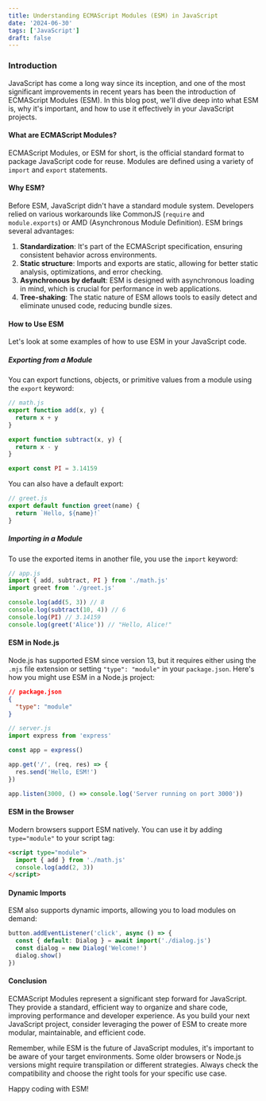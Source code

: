 ```yaml
---
title: Understanding ECMAScript Modules (ESM) in JavaScript
date: '2024-06-30'
tags: ['JavaScript']
draft: false
---
```


### Introduction

JavaScript has come a long way since its inception, and one of the most significant improvements in recent years has been the introduction of ECMAScript Modules (ESM). In this blog post, we'll dive deep into what ESM is, why it's important, and how to use it effectively in your JavaScript projects.

<TOCInline toc={props.toc} exclude="Introduction" />

#### What are ECMAScript Modules?

ECMAScript Modules, or ESM for short, is the official standard format to package JavaScript code for reuse. Modules are defined using a variety of `import` and `export` statements.

#### Why ESM?

Before ESM, JavaScript didn't have a standard module system. Developers relied on various workarounds like CommonJS (`require` and `module.exports`) or AMD (Asynchronous Module Definition). ESM brings several advantages:

1. **Standardization**: It's part of the ECMAScript specification, ensuring consistent behavior across environments.
2. **Static structure**: Imports and exports are static, allowing for better static analysis, optimizations, and error checking.
3. **Asynchronous by default**: ESM is designed with asynchronous loading in mind, which is crucial for performance in web applications.
4. **Tree-shaking**: The static nature of ESM allows tools to easily detect and eliminate unused code, reducing bundle sizes.

#### How to Use ESM

Let's look at some examples of how to use ESM in your JavaScript code.

##### Exporting from a Module

You can export functions, objects, or primitive values from a module using the `export` keyword:

```javascript
// math.js
export function add(x, y) {
  return x + y
}

export function subtract(x, y) {
  return x - y
}

export const PI = 3.14159
```

You can also have a default export:

```javascript
// greet.js
export default function greet(name) {
  return `Hello, ${name}!`
}
```

##### Importing in a Module

To use the exported items in another file, you use the `import` keyword:

```javascript
// app.js
import { add, subtract, PI } from './math.js'
import greet from './greet.js'

console.log(add(5, 3)) // 8
console.log(subtract(10, 4)) // 6
console.log(PI) // 3.14159
console.log(greet('Alice')) // "Hello, Alice!"
```

#### ESM in Node.js

Node.js has supported ESM since version 13, but it requires either using the `.mjs` file extension or setting `"type": "module"` in your `package.json`. Here's how you might use ESM in a Node.js project:

```json
// package.json
{
  "type": "module"
}
```

```javascript
// server.js
import express from 'express'

const app = express()

app.get('/', (req, res) => {
  res.send('Hello, ESM!')
})

app.listen(3000, () => console.log('Server running on port 3000'))
```

#### ESM in the Browser

Modern browsers support ESM natively. You can use it by adding `type="module"` to your script tag:

```html
<script type="module">
  import { add } from './math.js'
  console.log(add(2, 3))
</script>
```

#### Dynamic Imports

ESM also supports dynamic imports, allowing you to load modules on demand:

```javascript
button.addEventListener('click', async () => {
  const { default: Dialog } = await import('./dialog.js')
  const dialog = new Dialog('Welcome!')
  dialog.show()
})
```

#### Conclusion

ECMAScript Modules represent a significant step forward for JavaScript. They provide a standard, efficient way to organize and share code, improving performance and developer experience. As you build your next JavaScript project, consider leveraging the power of ESM to create more modular, maintainable, and efficient code.

Remember, while ESM is the future of JavaScript modules, it's important to be aware of your target environments. Some older browsers or Node.js versions might require transpilation or different strategies. Always check the compatibility and choose the right tools for your specific use case.

Happy coding with ESM!
